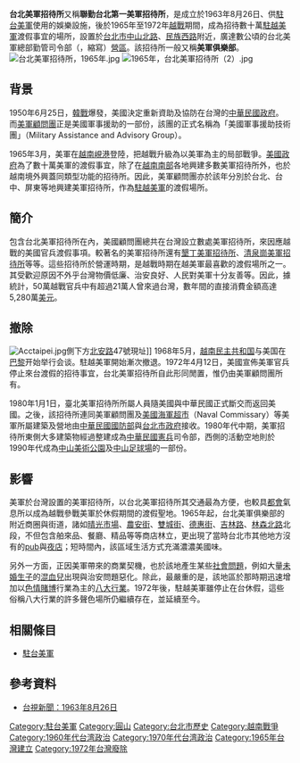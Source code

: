 {{no footnotes|time=2015-09-11T01:55:59+00:00}}
{{coord|25.0775766|N|121.5279155|E|type:landmark_region:TW-TPE|display=title}}
'''台北美軍招待所'''又稱'''聯勤台北第一美軍招待所'''，是成立於1963年8月26日、供[[駐台美軍|駐台美軍]]使用的娛樂設施，後於1965年至1972年[[越戰|越戰]]期間，成為招待數十萬[[駐越美軍|駐越美軍]]渡假事宜的場所，設置於[[台北市|台北市]][[中山北路_(臺北市)|中山北路]]、[[民族西路|民族西路]]附近，廣達數公頃的台北美軍總部勤管司令部（{{lang|en|Headquarters Support Activity, Taipei}}，縮寫{{lang|en|HSA}}）[[軍營|營區]]。該招待所一般又稱'''美軍俱樂部'''。
[[File:台北美軍招待所，1965年.jpg|thumb]]
[[File:1965年，台北美軍招待所（2）.jpg|thumb]]

==背景==
1950年6月25日，[[韓戰|韓戰]]爆發，美國決定重新資助及協防在台灣的[[中華民國政府|中華民國政府]]。而[[美軍顧問團_(中華民國)|美軍顧問團]]正是美國軍事援助的一部份，該團的正式名稱為「美國軍事援助技術團」（Military Assistance and Advisory Group）。

1965年3月，美軍在[[越南|越南]][[峴港|峴港]]登陸，把越戰升級為以美軍為主的局部戰爭。[[美國政府|美國政府]]為了數十萬美軍的渡假事宜，除了在[[越南南部|越南南部]]各地興建多數美軍招待所外，也於越南境外興蓋同類型功能的招待所。因此，美軍顧問團亦於該年分別於台北、台中、屏東等地興建美軍招待所，作為[[駐越美軍|駐越美軍]]的渡假場所。

==簡介==
包含台北美軍招待所在內，美國顧問團總共在台灣設立數處美軍招待所，來因應越戰的美國官兵渡假事項。較著名的美軍招待所還有[[墾丁美軍招待所|墾丁美軍招待所]]、[[清泉崗空軍基地|清泉崗美軍招待所]]等等。這些招待所於營運時期，是越戰時期在越美軍最喜歡的渡假場所之一。其受歡迎原因不外乎台灣物價低廉、治安良好、人民對美軍十分友善等。因此，據統計，50萬越戰官兵中有超過21萬人曾來過台灣，數年間的直接消費金額高達5,280萬[[美元|美元]]。

==撤除==
[[File:Acctaipei.jpg|thumb]]側下方[[北安路_(台北市)|北安路]]47號現址]]
1968年5月，[[越南民主共和国|越南民主共和国]]与美国在[[巴黎|巴黎]]开始举行会谈。駐越美軍開始漸次撤退。1972年4月12日，美國宣佈美軍官兵停止來台渡假的招待事宜，台北美軍招待所自此形同閒置，惟仍由美軍顧問團所有。

1980年1月1日，臺北美軍招待所所屬人員隨美國與中華民國正式斷交而返回美國。之後，該招待所連同美軍顧問團及[[美軍超市|美國海軍超市]]（Naval Commissary）等美軍所屬建築及營地由[[中華民國國防部|中華民國國防部]]與[[台北市政府|台北市政府]]接收。1980年代中期，美軍招待所東側大多建築物經過整建成為[[中華民國憲兵|中華民國憲兵]]司令部，西側的活動空地則於1990年代成為[[中山美術公園|中山美術公園]]及[[中山足球場|中山足球場]]的一部份。

==影響==
美軍於台灣設置的美軍招待所，以台北美軍招待所其交通最為方便，也較具[[都會|都會]]氣息所以成為越戰參戰美軍於休假期間的渡假聖地。1965年起，台北美軍俱樂部的附近商圈與街道，諸如[[晴光市場|晴光市場]]、[[農安街|農安街]]、[[雙城街|雙城街]]、[[德惠街|德惠街]]、[[吉林路|吉林路]]、[[林森北路|林森北路]]北段，不但包含舶來品、餐廳、精品等等商店林立，更出現了當時台北市其他地方沒有的[[pub|pub]]與[[夜店|夜店]]；短時間內，該區域生活方式充滿濃濃美國味。

另外一方面，正因美軍帶來的商業契機，也於該地產生某些[[社會問題|社會問題]]，例如大量[[未婚生子|未婚生子]]的[[混血兒|混血兒]]出現與治安問題惡化。除此，最嚴重的是，該地區於那時期迅速增加以[[色情|色情]][[賭博|賭博]]行業為主的[[八大行業|八大行業]]。1972年後，駐越美軍雖停止在台休假，這些俗稱八大行業的許多聲色場所仍繼續存在，並延續至今。{{來源請求}}

==相關條目==
*[[駐台美軍|駐台美軍]]

==參考資料==
*[http://www.ttv.com.tw/news/tdcm/viewnews.asp?news=0113131 台視新聞：1963年8月26日] {{Wayback|url=http://www.ttv.com.tw/news/tdcm/viewnews.asp?news=0113131 |date=20181212041210 }}
{{駐臺美軍}}
[[Category:駐台美軍|Category:駐台美軍]]
[[Category:圓山|Category:圓山]]
[[Category:台北市歷史|Category:台北市歷史]]
[[Category:越南戰爭|Category:越南戰爭]]
[[Category:1960年代台湾政治|Category:1960年代台湾政治]]
[[Category:1970年代台湾政治|Category:1970年代台湾政治]]
[[Category:1965年台灣建立|Category:1965年台灣建立]]
[[Category:1972年台灣廢除|Category:1972年台灣廢除]]